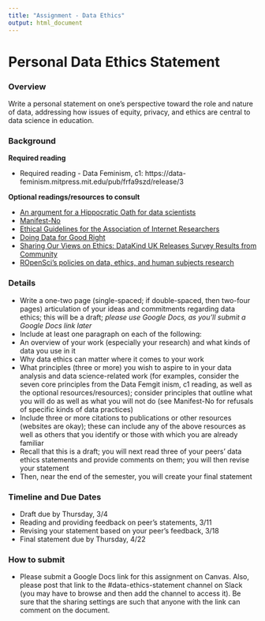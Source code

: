 ```yaml
---
title: "Assignment - Data Ethics"
output: html_document
---
```


# Personal Data Ethics Statement

### Overview

Write a personal statement on one’s perspective toward the role and nature of data, addressing how issues of equity, privacy, and ethics are central to data science in education.

### Background

**Required reading**

- Required reading - Data Feminism, c1: https://data-feminism.mitpress.mit.edu/pub/frfa9szd/release/3

**Optional readings/resources to consult**

- [An argument for a Hippocratic Oath for data scientists](https://www.wired.com/story/should-data-scientists-adhere-to-a-hippocratic-oath/)
- [Manifest-No](https://www.manifestno.com/home)
- [Ethical Guidelines for the Association of Internet Researchers](https://aoir.org/reports/ethics3.pdf)
- [Doing Data for Good Right](https://www.datakind.org/blog/doing-data-for-good-right)
- [Sharing Our Views on Ethics: DataKind UK Releases Survey Results from Community](https://www.datakind.org/blog/datakind-uk-community-shares-views-on-ethics)
- [ROpenSci's policies on data, ethics, and human subjects research](https://devguide.ropensci.org/policies.html#ethics-data-privacy-and-human-subjects-research)

### Details

- Write a one-two page (single-spaced; if double-spaced, then two-four pages) articulation of your ideas and commitments regarding data ethics; this will be a draft; *please use Google Docs, as you'll submit a Google Docs link later*
- Include at least one paragraph on each of the following:
- An overview of your work (especially your research) and what kinds of data you use in it
- Why data ethics can matter where it comes to your work
- What principles (three or more) you wish to aspire to in your data analysis and data science-related work (for examples, consider the seven core principles from the Data Femgit inism, c1 reading, as well as the optional resources/resources); consider principles that outline what you will do as well as what you will not do (see Manifest-No for refusals of specific kinds of data practices)
- Include three or more citations to publications or other resources (websites are okay); these can include any of the above resources as well as others that you identify or those with which you are already familiar
- Recall that this is a draft; you will next read three of your peers’ data ethics statements and provide comments on them; you will then revise your statement
- Then, near the end of the semester, you will create your final statement

### Timeline and Due Dates

- Draft due by Thursday, 3/4
- Reading and providing feedback on peer’s statements, 3/11
- Revising your statement based on your peer’s feedback, 3/18
- Final statement due by Thursday, 4/22

### How to submit

- Please submit a Google Docs link for this assignment on Canvas. Also, please post that link to the #data-ethics-statement channel on Slack (you may have to browse and then add the channel to access it). Be sure that the sharing settings are such that anyone with the link can comment on the document. 